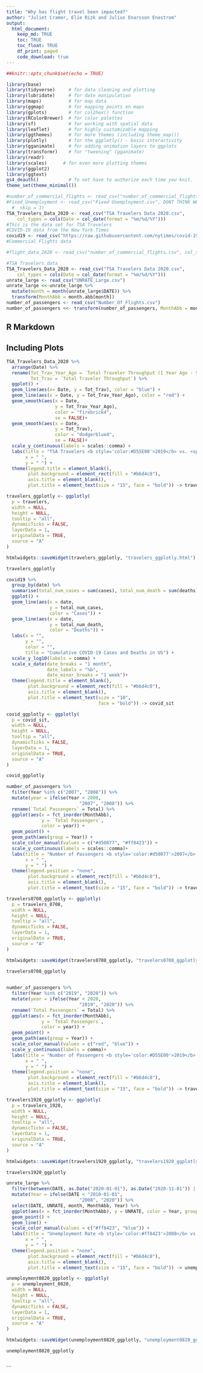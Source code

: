 ```yaml
---
title: "Why has flight travel been impacted?"
author: "Juliet Cramer, Elie Rizk and Julius Enarsson Enestrom"
output: 
  html_document:
    keep_md: TRUE
    toc: TRUE
    toc_float: TRUE
    df_print: paged
    code_download: true
---
```


```r
##knitr::opts_chunk$set(echo = TRUE)
```

```r
library(base)
library(tidyverse)     # for data cleaning and plotting
library(lubridate)     # for date manipulation
library(maps)          # for map data
library(ggmap)         # for mapping points on maps
library(gplots)        # for col2hex() function
library(RColorBrewer)  # for color palettes
library(sf)            # for working with spatial data
library(leaflet)       # for highly customizable mapping
library(ggthemes)      # for more themes (including theme_map())
library(plotly)        # for the ggplotly() - basic interactivity
library(gganimate)     # for adding animation layers to ggplots
library(transformr)    # for "tweening" (gganimate)
library(readr)
library(scales)      # for even more plotting themes
library(ggplot2)
library(ggtext)    
gs4_deauth()           # To not have to authorize each time you knit.
theme_set(theme_minimal())
```


```r
#number_of_commercial_flights <- read_csv("number_of_commercial_flights.csv", col_types = cols(DateTime = col_character())) #This is the flight data set
#Fixed_Unemployment <- read_csv("Fixed Unemployment.csv", DONT THINK WE NEED THIS FILE, CAN USE UNRATE_Large instead
  #  skip = 1)
TSA_Travelers_Data_2020 <- read_csv("TSA Travelers Data 2020.csv", 
    col_types = cols(Date = col_date(format = "%m/%d/%Y")))
#This is the data set for TSA Travelers 
#COVID-19 data from the New York Times
covid19 <- read_csv("https://raw.githubusercontent.com/nytimes/covid-19-data/master/us-states.csv")
#Commercial Flights data

#flight_data_2020 <- read_csv("number_of_commercial_flights.csv", col_types = cols(DateTime = col_character()))

#TSA Travelers data
TSA_Travelers_Data_2020 <- read_csv("TSA Travelers Data 2020.csv", 
    col_types = cols(Date = col_date(format = "%m/%d/%Y")))
unrate_large <- read_csv("UNRATE_Large.csv")
unrate_large <<-unrate_large %>% 
  mutate(month = month(unrate_large$DATE)) %>% 
  transform(MonthAbb = month.abb[month])
number_of_passengers <- read_csv("Number_Of_Flights.csv")
number_of_passengers <<- transform(number_of_passengers, MonthAbb = month.abb[Month])
```

## R Markdown


## Including Plots



```r
TSA_Travelers_Data_2020 %>% 
  arrange(Date) %>% 
  rename(Tot_Trav_Year_Ago = `Total Traveler Throughput (1 Year Ago - Same Weekday)`, 
         Tot_Trav = `Total Traveler Throughput`) %>% 
  ggplot() +
  geom_line(aes(x= Date, y = Tot_Trav), color = "blue") +
  geom_line(aes(x = Date, y = Tot_Trav_Year_Ago), color = "red") +
  geom_smooth(aes(x = Date, 
                  y = Tot_Trav_Year_Ago),
                  color = "firebrick4",
                  se = FALSE)+
  geom_smooth(aes(x = Date, 
                  y = Tot_Trav),
                  color = "dodgerblue4",
                  se = FALSE)+
  scale_y_continuous(labels = scales::comma) +
  labs(title = "TSA Travelers <b style='color:#D55E00'>2019</b> vs. <span style='color:#000dd5;'>2020</span>", 
       x = " ", 
       y = " ") +
  theme(legend.title = element_blank(),
        plot.background = element_rect(fill = "#b6d4c8"),
        axis.title = element_blank(),
        plot.title = element_text(size = "15", face = "bold")) -> travelers

travelers_ggplotly <- ggplotly(
  p = travelers,
  width = NULL,
  height = NULL,
  tooltip = "all",
  dynamicTicks = FALSE,
  layerData = 1,
  originalData = TRUE,
  source = "A"
)

htmlwidgets::saveWidget(travelers_ggplotly, "travelers_ggplotly.html")

travelers_ggplotly
```

```r
covid19 %>% 
  group_by(date) %>% 
  summarise(total_num_cases = sum(cases), total_num_death = sum(deaths)) %>% 
  ggplot() +
  geom_line(aes(x = date, 
                y = total_num_cases, 
                color = "Cases")) +
  geom_line(aes(x = date, 
                y = total_num_death, 
                color = "Deaths")) + 
  labs(x = "",
       y = "",
       color = "",
       title = "Cumulative COVID-19 Cases and Deaths in US") + 
  scale_y_log10(labels = comma) +
  scale_x_date(date_breaks = "1 month",
               date_labels = "%b",
               date_minor_breaks = "1 week")+
  theme(legend.title = element_blank(),
        plot.background = element_rect(fill = "#b6d4c8"),
        axis.title = element_blank(),
        plot.title = element_text(size = "10", 
                                  face = "bold")) -> covid_sit

covid_ggplotly <- ggplotly(
  p = covid_sit,
  width = NULL,
  height = NULL,
  tooltip = "all",
  dynamicTicks = FALSE,
  layerData = 1,
  originalData = TRUE,
  source = "A"
)

covid_ggplotly
```

```r
number_of_passengers %>%
  filter(Year %in% c("2007", "2008")) %>% 
  mutate(year = ifelse(Year < 2008, 
                           "2007", "2008")) %>%
  rename(`Total Passengers` = Total) %>%
  ggplot(aes(x = fct_inorder(MonthAbb), 
             y = `Total Passengers`,
             color = year)) +
  geom_point() + 
  geom_path(aes(group = Year)) +
  scale_color_manual(values = c("#d50077", "#ff8423")) +
  scale_y_continuous(labels = scales::comma)+
  labs(title = "Number of Passengers <b style='color:#d50077'>2007</b> vs. <span style='color:#ff8423;'>2008</span>", 
       x = " ", 
       y = " ") +
  theme(legend.position = "none",
        plot.background = element_rect(fill = "#b6d4c8"),
        axis.title = element_blank(),
        plot.title = element_text(size = "15", face = "bold")) -> travelers_0708

travelers0708_ggplotly <- ggplotly(
  p = travelers_0708,
  width = NULL,
  height = NULL,
  tooltip = "all",
  dynamicTicks = FALSE,
  layerData = 1,
  originalData = TRUE,
  source = "A"
)

htmlwidgets::saveWidget(travelers0708_ggplotly, "travelers0708_ggplotly.html")

travelers0708_ggplotly
  
```

```r
number_of_passengers %>%
  filter(Year %in% c("2019", "2020")) %>% 
  mutate(year = ifelse(Year < 2020, 
                           "2019", "2020")) %>% 
  rename(`Total Passengers` = Total) %>%
  ggplot(aes(x = fct_inorder(MonthAbb),
             y = `Total Passengers`,
             color = year)) +
  geom_point() + 
  geom_path(aes(group = Year)) +
  scale_color_manual(values = c("red", "blue")) +
  scale_y_continuous(labels = comma)+
  labs(title = "Number of Passengers <b style='color:#D55E00'>2019</b> vs. <span style='color:#000dd5;'>2020</span>", 
       x = " ", 
       y = " ") +
  theme(legend.position = "none",
        plot.background = element_rect(fill = "#b6d4c8"),
        axis.title = element_blank(),
        plot.title = element_text(size = "15", face = "bold")) -> travelers_1920

travelers1920_ggplotly <- ggplotly(
  p = travelers_1920,
  width = NULL,
  height = NULL,
  tooltip = "all",
  dynamicTicks = FALSE,
  layerData = 1,
  originalData = TRUE,
  source = "A"
)

htmlwidgets::saveWidget(travelers1920_ggplotly, "travelers1920_ggplotly.html")

travelers1920_ggplotly
```





```r
unrate_large %>% 
  filter(between(DATE, as.Date("2020-01-01"), as.Date("2020-11-01")) | between(DATE, as.Date("2008-01-01"), as.Date("2008-12-31"))) %>%
  mutate(Year = ifelse(DATE < "2010-01-01", 
                           "2008", "2020")) %>% 
  select(DATE, UNRATE, month, MonthAbb, Year) %>% 
  ggplot(aes(x = fct_inorder(MonthAbb), y = UNRATE, color = Year, group = Year)) + 
  geom_point() +
  geom_line() +
  scale_color_manual(values = c("#ff8423", "blue")) +
  labs(title = "Unemployment Rate <b style='color:#ff8423'>2008</b> vs. <span style='color:#000dd5;'>2020</span>", 
       x = " ", 
       y = " ") +
  theme(legend.position = "none",
        plot.background = element_rect(fill = "#b6d4c8"),
        axis.title = element_blank(),
        plot.title = element_text(size = "15", face = "bold")) -> unemployment_0820

unemployment0820_ggplotly <- ggplotly(
  p = unemployment_0820,
  width = NULL,
  height = NULL,
  tooltip = "all",
  dynamicTicks = FALSE,
  layerData = 1,
  originalData = TRUE,
  source = "A"
)

htmlwidgets::saveWidget(unemployment0820_ggplotly, "unemployment0820_ggplotly.html")

unemployment0820_ggplotly
  
```
```
